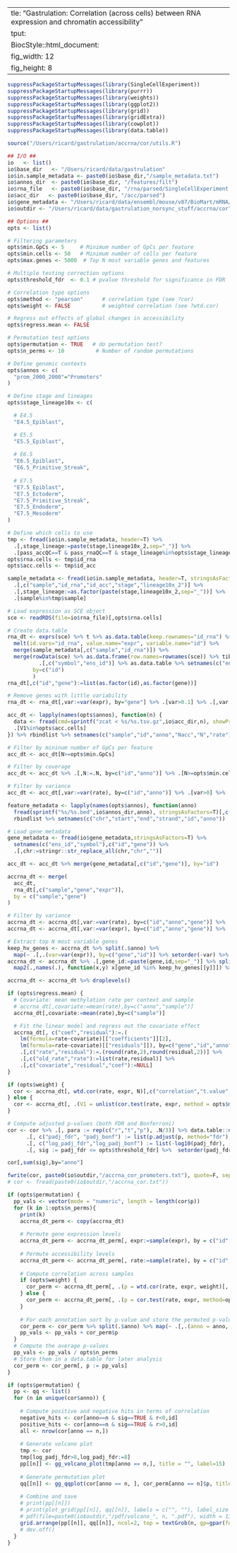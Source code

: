   ---
title: "Gastrulation: Correlation (across cells) between RNA expression and chromatin accessibility"
output: 
  BiocStyle::html_document: 
    fig_width: 12
    fig_height: 8
---

```r
suppressPackageStartupMessages(library(SingleCellExperiment))
suppressPackageStartupMessages(library(purrr))
suppressPackageStartupMessages(library(weights))
suppressPackageStartupMessages(library(ggplot2))
suppressPackageStartupMessages(library(grid))
suppressPackageStartupMessages(library(gridExtra))
suppressPackageStartupMessages(library(cowplot))
suppressPackageStartupMessages(library(data.table))
```

<!-- Define functions -->
```r
source("/Users/ricard/gastrulation/accrna/cor/utils.R")
```

<!-- Define I/O and options -->
```r

## I/O ##
io   <- list()
io$base_dir   <- "/Users/ricard/data/gastrulation"
io$in.sample_metadata <- paste0(io$base_dir,"/sample_metadata.txt")
io$annos_dir  <- paste0(io$base_dir, "/features/filt")
io$rna_file   <- paste0(io$base_dir, "/rna/parsed/SingleCellExperiment.rds")
io$acc_dir   <- paste0(io$base_dir, "/acc/parsed")
io$gene_metadata <- "/Users/ricard/data/ensembl/mouse/v87/BioMart/mRNA/Mmusculus_genes_BioMart.87.txt"
io$outdir <- "/Users/ricard/data/gastrulation_norsync_stuff/accrna/cor"

## Options ##
opts <- list()

# Filtering parameters
opts$min.GpCs <- 5     # Minimum number of GpCs per feature
opts$min.cells <- 50   # Minimum number of cells per feature
opts$max.genes <- 5000  # Top N most variable genes and features

# Multiple testing correction options
opts$threshold_fdr  <- 0.1 # pvalue threshold for significance in FDR

# Correlation type options
opts$method <- "pearson"      # correlation type (see ?cor)
opts$weight <- FALSE          # weighted correlation (see ?wtd.cor) 

# Regress out effects of global changes in accessibility
opts$regress.mean <- FALSE

# Permutation test options
opts$permutation <- TRUE   # do permutation test?
opts$n_perms <- 10          # Number of random permutations

# Define genomic contexts
opts$annos <- c(
  "prom_2000_2000"="Promoters"
)

# Define stage and lineages
opts$stage_lineage10x <- c(

  # E4.5
  "E4.5_Epiblast",

  # E5.5
  "E5.5_Epiblast",
  
  # E6.5
  "E6.5_Epiblast",
  "E6.5_Primitive_Streak",
  
  # E7.5
  "E7.5_Epiblast",
  "E7.5_Ectoderm",
  "E7.5_Primitive_Streak",
  "E7.5_Endoderm",
  "E7.5_Mesoderm"
)

# Define which cells to use
tmp <- fread(io$in.sample_metadata, header=T) %>% 
  .[,stage_lineage:=paste(stage,lineage10x_2,sep="_")] %>%
  .[pass_accQC==T & pass_rnaQC==T & stage_lineage%in%opts$stage_lineage] 
opts$rna.cells <- tmp$id_rna
opts$acc.cells <- tmp$id_acc
```

<!-- Load sample metadata -->
```r
sample_metadata <- fread(io$in.sample_metadata, header=T, stringsAsFactors=T) %>% 
  .[,c("sample","id_rna","id_acc","stage","lineage10x_2")] %>%
  .[,stage_lineage:=as.factor(paste(stage,lineage10x_2,sep="_"))] %>%
  .[sample%in%tmp$sample]
```

<!-- Load RNA data -->
```r
# Load expression as SCE object
sce <- readRDS(file=io$rna_file)[,opts$rna.cells]

# Create data.table
rna_dt <- exprs(sce) %>% t %>% as.data.table(keep.rownames="id_rna") %>% 
  melt(id.vars="id_rna", value.name="expr", variable.name="id") %>%
  merge(sample_metadata[,c("sample","id_rna")]) %>%
  merge(rowData(sce) %>% as.data.frame(row.names=rownames(sce)) %>% tibble::rownames_to_column("ens_id") %>%
          .[,c("symbol","ens_id")] %>% as.data.table %>% setnames(c("ens_id","symbol"),c("id","gene")),
        by=c("id")
        )
rna_dt[,c("id","gene"):=list(as.factor(id),as.factor(gene))]
```

<!-- Filter RNA data -->
```r
# Remove genes with little variability
rna_dt <- rna_dt[,var:=var(expr), by="gene"] %>% .[var>0.1] %>% .[,var:=NULL]
```

<!-- Load accessibility data -->
```r
acc_dt <- lapply(names(opts$annos), function(n) {
  data <- fread(cmd=sprintf("zcat < %s/%s.tsv.gz",io$acc_dir,n), showProgress=F, stringsAsFactors=T) %>%
  .[V1%in%opts$acc.cells]
}) %>% rbindlist %>% setnames(c("sample","id","anno","Nacc","N","rate"))
```

<!-- Filter accessibility data -->
```r
# Filter by mininum number of GpCs per feature
acc_dt <- acc_dt[N>=opts$min.GpCs]

# Filter by coverage
acc_dt <- acc_dt %>% .[,N:=.N, by=c("id","anno")] %>% .[N>=opts$min.cells] %>% .[,N:=NULL]

# Filter by variance
acc_dt <- acc_dt[,var:=var(rate), by=c("id","anno")] %>% .[var>0] %>% .[,var:=NULL]
```

<!-- Load genomic contexts -->
```r
feature_metadata <- lapply(names(opts$annos), function(anno) 
  fread(sprintf("%s/%s.bed",io$annos_dir,anno), stringsAsFactors=T)[,c(1,2,3,4,5,6)]) %>%
  rbindlist %>% setnames(c("chr","start","end","strand","id","anno"))

# Load gene metadata 
gene_metadata <- fread(io$gene_metadata,stringsAsFactors=T) %>% 
  setnames(c("ens_id","symbol"),c("id","gene")) %>% 
  .[,chr:=stringr::str_replace_all(chr,"chr","")]
```

<!-- Merge chromatin accessibility and RNA expression data -->
```r
acc_dt <- acc_dt %>% merge(gene_metadata[,c("id","gene")], by="id")

accrna_dt <- merge(
  acc_dt, 
  rna_dt[,c("sample","gene","expr")], 
  by = c("sample","gene")
)
```

<!-- Filter data -->
```r
# Filter by variance
accrna_dt <- accrna_dt[,var:=var(rate), by=c("id","anno","gene")] %>% .[var>0] %>% .[,var:=NULL]
accrna_dt <- accrna_dt[,var:=var(expr), by=c("id","anno","gene")] %>% .[var>0] %>% .[,var:=NULL]

# Extract top N most variable genes
keep_hv_genes <- accrna_dt %>% split(.$anno) %>% 
  map(~ .[,.(var=var(expr)), by=c("gene","id")] %>% setorder(-var) %>% head(n=opts$max.genes) %>% .[,gene_id:=paste(gene,id,sep="_")] %>% .$gene_id %>% as.character())
accrna_dt <- accrna_dt %>% .[,gene_id:=paste(gene,id,sep="_")] %>% split(.$anno) %>%
  map2(.,names(.), function(x,y) x[gene_id %in% keep_hv_genes[[y]]]) %>% rbindlist %>% .[,gene_id:=NULL]

accrna_dt <- accrna_dt %>% droplevels()
```

<!-- Regress out global accessibility rate -->
```r
if (opts$regress.mean) {
  # Covariate: mean methylation rate per context and sample
  # accrna_dt[,covariate:=mean(rate),by=c("anno","sample")]
  accrna_dt[,covariate:=mean(rate),by=c("sample")]

  # Fit the linear model and regress out the covariate effect
  accrna_dt[, c("coef","residual"):=.(
    lm(formula=rate~covariate)[["coefficients"]][2],
    lm(formula=rate~covariate)[["residuals"]]), by=c("gene","id","anno")] %>% 
    .[,c("rate","residual"):=.(round(rate,2),round(residual,2))] %>%
    .[,c("old_rate","rate"):=list(rate,residual)] %>% 
    .[,c("covariate","residual","coef"):=NULL]
}
```

<!-- Compute correlations and do multiple testing correction -->

```r
if (opts$weight) {
  cor <- accrna_dt[, wtd.cor(rate, expr, N)[,c("correlation","t.value","p.value")], by = c("id","gene","anno")]
} else {
  cor <- accrna_dt[, .(V1 = unlist(cor.test(rate, expr, method = opts$method)[c("estimate", "statistic", "p.value")])), by = c("id","gene","anno")]
}

# Compute adjusted p-values (both FDR and Bonferroni)
cor <- cor %>% .[, para := rep(c("r","t","p"), .N/3)] %>% data.table::dcast(id+gene+anno ~ para, value.var = "V1") %>%
      .[, c("padj_fdr", "padj_bonf") := list(p.adjust(p, method="fdr"), p.adjust(p, method="bonferroni")), by = "anno"] %>%
      .[, c("log_padj_fdr","log_padj_bonf") := list(-log10(padj_fdr), -log10(padj_bonf))] %>%
      .[, sig := padj_fdr <= opts$threshold_fdr] %>%  setorder(padj_fdr)
```

```r
cor[,sum(sig),by="anno"]
```

<!-- Save results -->
```r
fwrite(cor, paste0(io$outdir,"/accrna_cor_promoters.txt"), quote=F, sep="\t")
# cor <- fread(paste0(io$outdir,"/accrna_cor.txt"))
```

<!-- Run permutation test for the correlation across samples -->
```r
if (opts$permutation) {
  pp_vals <- vector(mode = "numeric", length = length(cor$p))
  for (k in 1:opts$n_perms){
    print(k)
    accrna_dt_perm <- copy(accrna_dt)
    
    # Permute gene expression levels
    accrna_dt_perm <- accrna_dt_perm[, expr:=sample(expr), by = c("id","gene","anno")]
    
    # Permute accessibility levels
    accrna_dt_perm <- accrna_dt_perm[, rate:=sample(rate), by = c("id","gene","anno")]
    
    # Compute correlation across samples
    if (opts$weight) {
      cor_perm <- accrna_dt_perm[, .(p = wtd.cor(rate, expr, weight)[, c("p.value")]), by = c("id", "gene", "anno")]
    } else {
      cor_perm <- accrna_dt_perm[, .(p = cor.test(rate, expr, method=opts$method)[["p.value"]]), by = c("id","gene","anno")]
    }
    
    # For each annotation sort by p-value and store the permuted p-values
    cor_perm <- cor_perm %>% split(.$anno) %>% map(~ .[,.(anno = anno, p = sort(p))]) %>% rbindlist
    pp_vals <- pp_vals + cor_perm$p
  }
  # Compute the average p-values
  pp_vals <- pp_vals / opts$n_perms
  # Store them in a data.table for later analysis
  cor_perm <- cor_perm[, p := pp_vals]
}
```

<!-- Volcano plot of p-values against Pearson's r and QQ-plot of p-values -->
```r
if (opts$permutation) {
  pp <- qq <- list()
  for (n in unique(cor$anno)) {
    
    # Compute positive and negative hits in terms of correlation
    negative_hits <- cor[anno==n & sig==TRUE & r<0,id]
    positive_hits <- cor[anno==n & sig==TRUE & r>0,id]
    all <- nrow(cor[anno == n,])
    
    # Generate volcano plot  
    tmp <- cor
    tmp[log_padj_fdr>8,log_padj_fdr:=8]
    pp[[n]] <- gg_volcano_plot(tmp[anno == n,], title = "", label=15)
    
    # Generate permutation plot
    qq[[n]] <- gg_qqplot(cor[anno == n, ], cor_perm[anno == n]$p, title = "")
    
    # Combine and save
    # print(pp[[n]])
    # print(plot_grid(pp[[n]], qq[[n]], labels = c("", ""), label_size = 20, ncol = 2, nrow = 1))
    # pdf(file=paste0(io$outdir,"/pdf/volcano_", n, ".pdf"), width = 13, height = 5.5, useDingbats = FALSE)
    grid.arrange(pp[[n]], qq[[n]], ncol=2, top = textGrob(n, gp=gpar(fontsize=29, fontface = "bold")), newpage = TRUE)
    # dev.off()
  }
}
```

